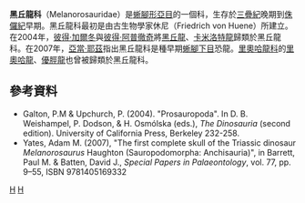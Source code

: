 {{Automatic taxobox
| taxon = Melanorosauridae
| authority = [[Friedrich_von_Huene|von Huene]], 1929
| fossil_range = [[三叠纪|三叠纪]]-[[侏罗纪|侏罗纪]],{{fossil_range|228|189.6}}
| image = Melanorosaurus readi steveoc.jpg
| image_caption = [[黑丘龍|黑丘龍]]的复原圖
| subdivision_ranks = [[屬|屬]]
| subdivision = 
*[[卡米洛特龍屬|卡米洛特龍屬]] ''Camelotia''
*[[黑丘龍屬|黑丘龍屬]] ''Melanorosaurus''
*{{link-en|兽腿龙属|Meroktenos}} ''Meroktenos''
}}

'''黑丘龍科'''（Melanorosauridae）是[[蜥腳形亞目|蜥腳形亞目]]的一個科，生存於[[三疊紀|三疊紀]]晚期到[[侏儸紀|侏儸紀]]早期。黑丘龍科最初是由古生物學家休尼（Friedrich von Huene）所建立。在2004年，[[彼得·加爾冬|彼得·加爾冬]]與[[彼得·阿普徹奇|彼得·阿普徹奇]]將[[黑丘龍|黑丘龍]]、[[卡米洛特龍|卡米洛特龍]]歸類於黑丘龍科。在2007年，[[亞當·耶茲|亞當·耶茲]]指出黑丘龍科是種早期[[蜥腳下目|蜥腳下目]]恐龍。[[里奧哈龍科|里奧哈龍科]]的[[里奧哈龍|里奧哈龍]]、[[優脛龍|優脛龍]]也曾被歸類於黑丘龍科。

==參考資料==
* Galton, P.M & Upchurch, P. (2004). "Prosauropoda". In D. B. Weishampel, P. Dodson, & H. Osmólska (eds.), ''The Dinosauria'' (second edition). University of California Press, Berkeley 232-258.
* Yates, Adam M. (2007), "The first complete skull of the Triassic dinosaur ''Melanorosaurus'' Haughton (Sauropodomorpha: Anchisauria)", in Barrett, Paul M. & Batten, David J., ''Special Papers in Palaeontology'', vol. 77, pp. 9–55, ISBN 9781405169332
{{蜥腳形亞目}}
{{taxonbar}}
[[Category:近蜥龍類|H]]
[[Category:1929年描述的分类群|H]]
{{dinosaur-stub}}